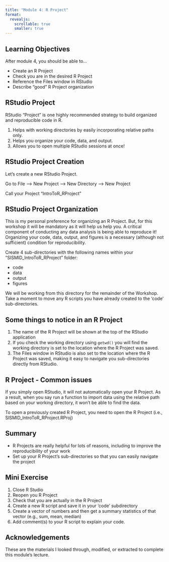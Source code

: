 ```yaml
---
title: "Module 4: R Project"
format: 
  revealjs:
    scrollable: true
    smaller: true
---
```


## Learning Objectives

After module 4, you should be able to...

-   Create an R Project
-   Check you are in the desired R Project
-   Reference the Files window in RStudio
-   Describe "good" R Project organization

## RStudio Project

RStudio "Project" is one highly recommended strategy to build organized and reproducible code in R.

1.  Helps with working directories by easily incorporating relative paths only.
2.  Helps you organize your code, data, and output.
3.  Allows you to open multiple RStudio sessions at once!

## RStudio Project Creation

Let's create a new RStudio Project.

Go to File --\> New Project --\> New Directory --\> New Project

Call your Project "IntroToR_RProject"

## RStudio Project Organization

This is my personal preference for organizing an R Project. But, for this workshop it will be mandatory as it will help us help you. A critical component of conducting any data analysis is being able to reproduce it! Organizing your code, data, output, and figures is a necessary (although not sufficient) condition for reproducibility.

Create 4 sub-directories with the following names within your "SISMID_IntroToR_RProject" folder:

-   code
-   data
-   output
-   figures

We will be working from this directory for the remainder of the Workshop. Take a moment to move any R scripts you have already created to the 'code' sub-directories. 


## Some things to notice in an R Project

1. The name of the R Project will be shown at the top of the RStudio application
2. If you check the working directory using `getwd()` you will find the working directory is set to the location where the R Project was saved.
3. The Files window in RStudio is also set to the location where the R Project was saved, making it easy to navigate you sub-directories directly from RStudio.


## R Project - Common issues

If you simply open RStudio, it will not automatically open your R Project.  As a result, when you say run a function to import data using the relative path based on your working directory, it won't be able to find the data.

To open a previously created R Project, you need to open the R Project (i.e., SISMID_IntroToR_RProject.RProj)

## Summary

-   R Projects are really helpful for lots of reasons, including to improve the reproducibility of your work
-   Set up your R Project's sub-directories so that you can easily navigate the project


## Mini Exercise

1. Close R Studio
2. Reopen you R Project
3. Check that you are actually in the R Project
4. Create a new R script and save it in your 'code' subdirectory
5. Create a vector of numbers and then get a summary statistics of that vector (e.g., sum, mean, median) 
6. Add comment(s) to your R script to explain your code.


## Acknowledgements

These are the materials I looked through, modified, or extracted to complete this module's lecture.

